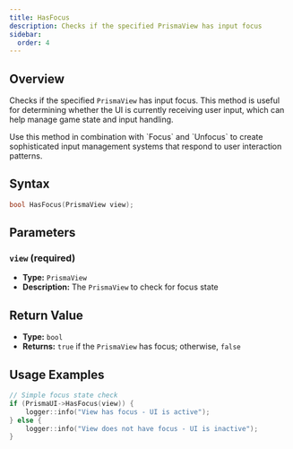 ```yaml
---
title: HasFocus
description: Checks if the specified PrismaView has input focus
sidebar:
  order: 4
---
```



## Overview

Checks if the specified `PrismaView` has input focus. This method is useful for determining whether the UI is currently receiving user input, which can help manage game state and input handling.

<Aside type="tip" title="Focus Management">
Use this method in combination with `Focus` and `Unfocus` to create sophisticated input management systems that respond to user interaction patterns.
</Aside>

## Syntax

```cpp
bool HasFocus(PrismaView view);
```

## Parameters

### `view` (required)
- **Type:** `PrismaView`
- **Description:** The `PrismaView` to check for focus state

## Return Value

- **Type:** `bool`
- **Returns:** `true` if the `PrismaView` has focus; otherwise, `false`

## Usage Examples

<Tabs>
<TabItem label="Basic Focus Check">

```cpp
// Simple focus state check
if (PrismaUI->HasFocus(view)) {
    logger::info("View has focus - UI is active");
} else {
    logger::info("View does not have focus - UI is inactive");
}
```

</TabItem>
</Tabs>

